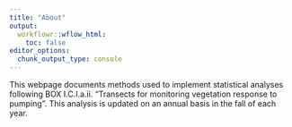 ```yaml
---
title: "About"
output:
  workflowr::wflow_html:
    toc: false
editor_options:
  chunk_output_type: console
---
```


This webpage documents methods used to implement statistical analyses following BOX I.C.I.a.ii. "Transects for monitoring vegetation response to pumping". This analysis is updated on an annual basis in the fall of each year.

